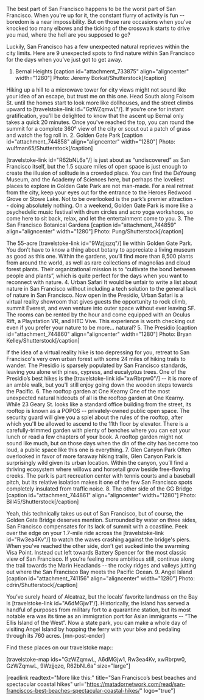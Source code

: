 The best part of San Francisco happens to be the worst part of San Francisco. When you're up for it, the constant flurry of activity is fun -- boredom is a near impossibility. But on those rare occasions when you’ve knocked too many elbows and the ticking of the crosswalk starts to drive you mad, where the hell are you supposed to go?

Luckily, San Francisco has a few unexpected natural reprieves within the city limits. Here are 9 unexpected spots to find nature within San Francisco for the days when you’ve just got to get away.
1. Bernal Heights
[caption id="attachment_733875" align="aligncenter" width="1280"] Photo: Jeremy Borkat/Shutterstock[/caption]

Hiking up a hill to a microwave tower for city views might not sound like your idea of an escape, but trust me on this one. Head South along Folsom St. until the homes start to look more like dollhouses, and the street climbs upward to [travelstoke-link id="GzWZqmwL"/]. If you’re one for instant gratification, you’ll be delighted to know that the ascent up Bernal only takes a quick 20 minutes. Once you've reached the top, you can round the summit for a complete 360° view of the city or scout out a patch of grass and watch the fog roll in.
2. Golden Gate Park
[caption id="attachment_744858" align="aligncenter" width="1280"] Photo: wulfman65/Shutterstock[/caption]

[travelstoke-link id="R62bNL6a"/] is just about as “undiscovered” as San Francisco itself, but the 1.5 square miles of open space is just enough to create the illusion of solitude in a crowded place. You can find the DeYoung Museum, and the Academy of Sciences here, but perhaps the loveliest places to explore in Golden Gate Park are not man-made. For a real retreat from the city, keep your eyes out for the entrance to the Heroes Redwood Grove or Stowe Lake. Not to be overlooked is the park’s premier attraction -- doing absolutely nothing. On a weekend, Golden Gate Park is more like a psychedelic music festival with drum circles and acro yoga workshops, so come here to sit back, relax, and let the entertainment come to you.
3. The San Francisco Botanical Gardens
[caption id="attachment_744859" align="aligncenter" width="1280"] Photo: Pung/Shutterstock[/caption]

The 55-acre [travelstoke-link id="9Wzjjqzq"/] lie within Golden Gate Park. You don’t have to know a thing about botany to appreciate a living museum as good as this one. Within the gardens, you’ll find more than 8,500 plants from around the world, as well as rare collections of magnolias and cloud forest plants. Their organizational mission is to “cultivate the bond between people and plants”, which is quite perfect for the days when you want to reconnect with nature.
4. Urban Safari
It would be unfair to write a list about nature in San Francisco without including a tech solution to the general lack of nature in San Francisco. Now open in the Presidio, Urban Safari is a virtual reality showroom that gives guests the opportunity to rock climb, summit Everest, and even venture into outer space without ever leaving SF. The rooms can be rented by the hour and come equipped with an Oculus Rift, a Playstation VR, and HTC Vive. This experience is worth checking out even if you prefer your nature to be more… natural?
5. The Presidio
[caption id="attachment_744860" align="aligncenter" width="1280"] Photo: Bryan Kelley/Shutterstock[/caption]

If the idea of a virtual reality hike is too depressing for you, retreat to San Francisco's very own urban forest with some 24 miles of hiking trails to wander. The Presidio is sparsely populated by San Francisco standards, leaving you alone with pines, cypress, and eucalyptus trees. One of the Presidio’s best hikes is the [travelstoke-link id="xwRbrpw0"/] -- it is more of an amble walk, but you'll still enjoy going down the wooden steps towards the Pacific.
6. The rooftop garden at One Kearny
One of the most unexpected natural hideouts of all is the rooftop garden at One Kearny. While 23 Geary St. looks like a standard office building from the street, its rooftop is known as a POPOS -- privately-owned public open space. The security guard will give you a spiel about the rules of the rooftop, after which you'll be allowed to ascend to the 11th floor by elevator. There is a carefully-trimmed garden with plenty of benches where you can eat your lunch or read a few chapters of your book. A rooftop garden might not sound like much, but on those days when the din of the city has become too loud, a public space like this one is everything.
7. Glen Canyon Park
Often overlooked in favor of more faraway hiking trails, Glen Canyon Park is surprisingly wild given its urban location. Within the canyon, you’ll find a thriving ecosystem where willows and horsetail grow beside free-flowing creeks. The park is part recreation center with tennis courts and a baseball pitch, but its relative isolation makes it one of the few San Francisco spots completely insulated from traffic noise.
8. The other side of the GG Bridge
[caption id="attachment_744861" align="aligncenter" width="1280"] Photo: Bill45/Shutterstock[/caption]

Yeah, this technically takes us out of San Francisco, but of course, the Golden Gate Bridge deserves mention. Surrounded by water on three sides, San Francisco compensates for its lack of summit with a coastline. Peek over the edge on your 1.7-mile ride across the [travelstoke-link id="Rw3ea4Kv"/] to watch the waves crashing against the bridge's piers. When you've reached the other side, don’t get sucked into the swarming Visa Point. Instead cut left towards Battery Spencer for the most classic view of San Francisco. If you're feeling more ambitious still, continue along the trail towards the Marin Headlands -- the rocky ridges and valleys jutting out where the San Francisco Bay meets the Pacific Ocean.
9. Angel Island
[caption id="attachment_741156" align="aligncenter" width="1280"] Photo: cdrin/Shutterstock[/caption]

You’ve surely heard of Alcatraz, but the locals’ favorite landmass on the Bay is [travelstoke-link id="A6dMGjw1"/]. Historically, the island has served a handful of purposes from military fort to a quarantine station, but its most notable era was its time as an immigration port for Asian immigrants -- “The Ellis Island of the West”. Now a state park, you can make a whole day of visiting Angel Island by hopping the ferry with your bike and pedaling through its 760 acres. [mn-post-ender]



Find these places on our travelstoke map::

[travelstoke-map ids="GzWZqmwL, A6dMGjw1, Rw3ea4Kv, xwRbrpw0, GzWZqmwL, 9Wzjjqzq, R62bNL6a" size="large"]

[readlink readtext="More like this:" title="San Francisco’s best beaches and spectacular coastal hikes" url="https://matadornetwork.com/read/san-franciscos-best-beaches-spectacular-coastal-hikes/" logo="true"]